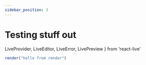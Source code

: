 ```yaml
---
sidebar_position: 3
---
```


# Testing stuff out

  LiveProvider,
  LiveEditor,
  LiveError,
  LivePreview
} from 'react-live'

<LiveProvider code="<strong>Hello World!</strong>">
  <LiveEditor />
  <LiveError />
  <LivePreview />
</LiveProvider>

```js live noInline
render("hello from render")
```